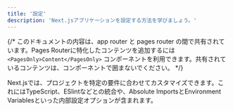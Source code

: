 ```yaml
---
title: '設定'
description: 'Next.jsアプリケーションを設定する方法を学びましょう。'
---
```


{/* このドキュメントの内容は、app router と pages router の間で共有されています。Pages Routerに特化したコンテンツを追加するには `<PagesOnly>Content</PagesOnly>` コンポーネントを利用できます。共有されているコンテンツは、コンポーネントで囲まないでください。 */}

Next.jsでは、プロジェクトを特定の要件に合わせてカスタマイズできます。これにはTypeScript、ESlintなどとの統合や、Absolute ImportsとEnvironment Variablesといった内部設定オプションが含まれます。
